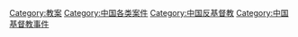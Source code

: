 [[Category:教案|Category:教案]]
[[Category:中国各类案件|Category:中国各类案件]]
[[Category:中国反基督教|Category:中国反基督教]]
[[Category:中国基督教事件|Category:中国基督教事件]]
